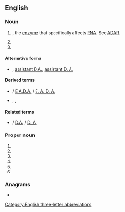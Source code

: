 {{also|ada|Ada|ADA|āda|ādā|aða|-ada|A.D.A.|A. D. A.}}
==English==

===Noun===
{{en-noun}}

# {{initialism of|[[adenosine]] [[deaminase]]|nodot=1|lang=en}}, the [[enzyme]] that specifically affects [[RNA]]. See [[ADAR]].
# {{initialism of|[[assistant]] [[district attorney]]|lang=en}}
# {{acronym of|lang=en|[[anti-doping]] [[agency]]}}

====Alternative forms====
* {{sense|assistant district attorney}} {{l|en|assistant DA}}, [[assistant D.A.]], [[assistant D. A.]]

====Derived terms====
* {{sense|assistant district attorney}} {{l|en|EADA}} / [[E.A.D.A.]] / [[E. A. D. A.]] {{gloss|[[executive assistant district attorney]]}}
* {{sense|anti-doping agency}} {{l|en|WADA}}, {{l|en|USADA}}, {{l|en|RUSADA}}

====Related terms====
* {{sense|[[assistant district attorney]]}} {{l|en|DA}} / [[D.A.]] / [[D. A.]] {{gloss|[[district attorney]]}}

===Proper noun===
{{en-proper noun}}

# {{initialism of|[[w:American Dental Association|American Dental Association]]|lang=en}}
# {{initialism of|[[w:Americans for Democratic Action|Americans for Democratic Action]]|lang=en}}
# {{initialism of|[[w:Americans with Disabilities Act|Americans with Disabilities Act]]|lang=en}}
# {{initialism of|[[w:American Diabetes Association|American Diabetes Association]]|lang=en}}
# {{initialism of|[[w:Air Defense Artillery Branch (United States Army)|Air Defense Artillery]]|lang=en}}
# {{initialism of|[[w:Association of Drainage Authorities|Association of Drainage Authorities]]|lang=en}}

===Anagrams===
* {{anagrams|en|AAD|aad}}

[[Category:English three-letter abbreviations]]